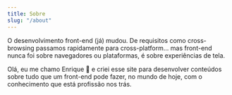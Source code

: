 ```yaml
---
title: Sobre
slug: "/about"
---
```


O desenvolvimento front-end (já) mudou. De requisitos como cross-browsing passamos rapidamente para cross-platform... mas front-end nunca foi sobre navegadores ou plataformas, é sobre experiências de tela.

Olá, eu me chamo Enrique 👋 e criei esse site para desenvolver conteúdos sobre tudo que um front-end pode fazer, no mundo de hoje, com o conhecimento que está profissão nos trás.
